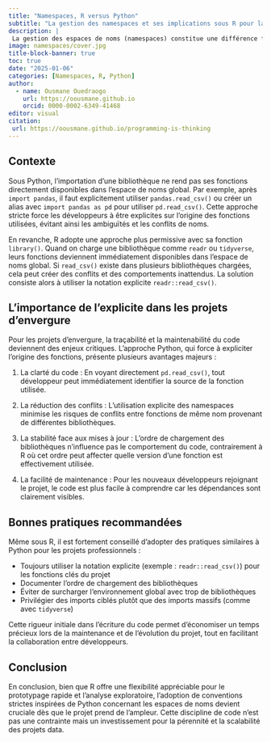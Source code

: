 ```yaml
---
title: "Namespaces, R versus Python"
subtitle: "La gestion des namespaces et ses implications sous R pour la lisibilité du code"
description: |
 La gestion des espaces de noms (namespaces) constitue une différence fondamentale entre Python et R, avec des implications importantes pour la qualité et la maintenabilité du code.
image: namespaces/cover.jpg
title-block-banner: true
toc: true
date: "2025-01-06"
categories: [Namespaces, R, Python]
author:
  - name: Ousmane Ouedraogo
    url: https://oousmane.github.io
    orcid: 0000-0002-6349-41468
editor: visual
citation:
 url: https://oousmane.github.io/programming-is-thinking
---
```




## Contexte

Sous Python, l'importation d'une bibliothèque ne rend pas ses fonctions directement disponibles dans l'espace de noms global. Par exemple, après `import pandas`, il faut explicitement utiliser `pandas.read_csv()` ou créer un alias avec `import pandas as pd` pour utiliser `pd.read_csv()`. Cette approche stricte force les développeurs à être explicites sur l'origine des fonctions utilisées, évitant ainsi les ambiguïtés et les conflits de noms.

En revanche, R adopte une approche plus permissive avec sa fonction `library()`. Quand on charge une bibliothèque comme `readr` ou `tidyverse`, leurs fonctions deviennent immédiatement disponibles dans l'espace de noms global. Si `read_csv()` existe dans plusieurs bibliothèques chargées, cela peut créer des conflits et des comportements inattendus. La solution consiste alors à utiliser la notation explicite `readr::read_csv()`.

## L'importance de l'explicite dans les projets d'envergure

Pour les projets d'envergure, la traçabilité et la maintenabilité du code deviennent des enjeux critiques. L'approche Python, qui force à expliciter l'origine des fonctions, présente plusieurs avantages majeurs :

1. La clarté du code : En voyant directement `pd.read_csv()`, tout développeur peut immédiatement identifier la source de la fonction utilisée.

2. La réduction des conflits : L'utilisation explicite des namespaces minimise les risques de conflits entre fonctions de même nom provenant de différentes bibliothèques.

3. La stabilité face aux mises à jour : L'ordre de chargement des bibliothèques n'influence pas le comportement du code, contrairement à R où cet ordre peut affecter quelle version d'une fonction est effectivement utilisée.

4. La facilité de maintenance : Pour les nouveaux développeurs rejoignant le projet, le code est plus facile à comprendre car les dépendances sont clairement visibles.

## Bonnes pratiques recommandées

Même sous R, il est fortement conseillé d'adopter des pratiques similaires à Python pour les projets professionnels :

- Toujours utiliser la notation explicite (exemple : `readr::read_csv()`) pour les fonctions clés du projet
- Documenter l'ordre de chargement des bibliothèques
- Éviter de surcharger l'environnement global avec trop de bibliothèques
- Privilégier des imports ciblés plutôt que des imports massifs (comme avec `tidyverse`)

Cette rigueur initiale dans l'écriture du code permet d'économiser un temps précieux lors de la maintenance et de l'évolution du projet, tout en facilitant la collaboration entre développeurs.

## Conclusion

En conclusion, bien que R offre une flexibilité appréciable pour le prototypage rapide et l'analyse exploratoire, l'adoption de conventions strictes inspirées de Python concernant les espaces de noms devient cruciale dès que le projet prend de l'ampleur. Cette discipline de code n'est pas une contrainte mais un investissement pour la pérennité et la scalabilité des projets data.